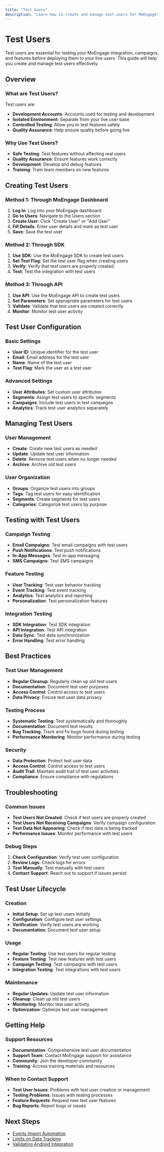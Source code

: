 ```yaml
---
title: "Test Users"
description: "Learn how to create and manage test users for MoEngage"
---
```


# Test Users

Test users are essential for testing your MoEngage integration, campaigns, and features before deploying them to your live users. This guide will help you create and manage test users effectively.

## Overview

### What are Test Users?
Test users are:
- **Development Accounts**: Accounts used for testing and development
- **Isolated Environment**: Separate from your live user base
- **Controlled Testing**: Allow you to test features safely
- **Quality Assurance**: Help ensure quality before going live

### Why Use Test Users?
- **Safe Testing**: Test features without affecting real users
- **Quality Assurance**: Ensure features work correctly
- **Development**: Develop and debug features
- **Training**: Train team members on new features

## Creating Test Users

### Method 1: Through MoEngage Dashboard
1. **Log In**: Log into your MoEngage dashboard
2. **Go to Users**: Navigate to the Users section
3. **Create User**: Click "Create User" or "Add User"
4. **Fill Details**: Enter user details and mark as test user
5. **Save**: Save the test user

### Method 2: Through SDK
1. **Use SDK**: Use the MoEngage SDK to create test users
2. **Set Test Flag**: Set the test user flag when creating users
3. **Verify**: Verify that test users are properly created
4. **Test**: Test the integration with test users

### Method 3: Through API
1. **Use API**: Use the MoEngage API to create test users
2. **Set Parameters**: Set appropriate parameters for test users
3. **Validate**: Validate that test users are created correctly
4. **Monitor**: Monitor test user activity

## Test User Configuration

### Basic Settings
- **User ID**: Unique identifier for the test user
- **Email**: Email address for the test user
- **Name**: Name of the test user
- **Test Flag**: Mark the user as a test user

### Advanced Settings
- **User Attributes**: Set custom user attributes
- **Segments**: Assign test users to specific segments
- **Campaigns**: Include test users in test campaigns
- **Analytics**: Track test user analytics separately

## Managing Test Users

### User Management
- **Create**: Create new test users as needed
- **Update**: Update test user information
- **Delete**: Remove test users when no longer needed
- **Archive**: Archive old test users

### User Organization
- **Groups**: Organize test users into groups
- **Tags**: Tag test users for easy identification
- **Segments**: Create segments for test users
- **Categories**: Categorize test users by purpose

## Testing with Test Users

### Campaign Testing
- **Email Campaigns**: Test email campaigns with test users
- **Push Notifications**: Test push notifications
- **In-App Messages**: Test in-app messaging
- **SMS Campaigns**: Test SMS campaigns

### Feature Testing
- **User Tracking**: Test user behavior tracking
- **Event Tracking**: Test event tracking
- **Analytics**: Test analytics and reporting
- **Personalization**: Test personalization features

### Integration Testing
- **SDK Integration**: Test SDK integration
- **API Integration**: Test API integration
- **Data Sync**: Test data synchronization
- **Error Handling**: Test error handling

## Best Practices

### Test User Management
- **Regular Cleanup**: Regularly clean up old test users
- **Documentation**: Document test user purposes
- **Access Control**: Control access to test users
- **Data Privacy**: Ensure test user data privacy

### Testing Process
- **Systematic Testing**: Test systematically and thoroughly
- **Documentation**: Document test results
- **Bug Tracking**: Track and fix bugs found during testing
- **Performance Monitoring**: Monitor performance during testing

### Security
- **Data Protection**: Protect test user data
- **Access Control**: Control access to test users
- **Audit Trail**: Maintain audit trail of test user activities
- **Compliance**: Ensure compliance with regulations

## Troubleshooting

### Common Issues
- **Test Users Not Created**: Check if test users are properly created
- **Test Users Not Receiving Campaigns**: Verify campaign configuration
- **Test Data Not Appearing**: Check if test data is being tracked
- **Performance Issues**: Monitor performance with test users

### Debug Steps
1. **Check Configuration**: Verify test user configuration
2. **Review Logs**: Check logs for errors
3. **Test Manually**: Test manually with test users
4. **Contact Support**: Reach out to support if issues persist

## Test User Lifecycle

### Creation
- **Initial Setup**: Set up test users initially
- **Configuration**: Configure test user settings
- **Verification**: Verify test users are working
- **Documentation**: Document test user setup

### Usage
- **Regular Testing**: Use test users for regular testing
- **Feature Testing**: Test new features with test users
- **Campaign Testing**: Test campaigns with test users
- **Integration Testing**: Test integrations with test users

### Maintenance
- **Regular Updates**: Update test user information
- **Cleanup**: Clean up old test users
- **Monitoring**: Monitor test user activity
- **Optimization**: Optimize test user management

## Getting Help

### Support Resources
- **Documentation**: Comprehensive test user documentation
- **Support Team**: Contact MoEngage support for assistance
- **Community**: Join the developer community
- **Training**: Access training materials and resources

### When to Contact Support
- **Test User Issues**: Problems with test user creation or management
- **Testing Problems**: Issues with testing processes
- **Feature Requests**: Request new test user features
- **Bug Reports**: Report bugs or issues

## Next Steps

- [Events Import Automation](/events-import-automation)
- [Limits on Data Tracking](/limits-on-data-tracking-wip)
- [Validating Android Integration](/validating-android-integration)
